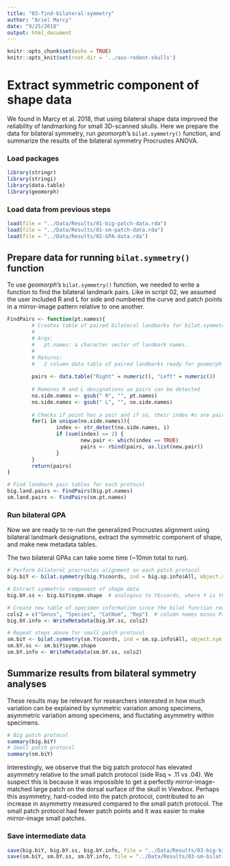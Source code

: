 ```yaml
---
title: "03-find-bilateral-symmetry"
author: "Ariel Marcy"
date: "9/25/2018"
output: html_document
---
```


```r
knitr::opts_chunk$set(echo = TRUE)
knitr::opts_knit$set(root.dir = '../aus-rodent-skulls')
```

# Extract symmetric component of shape data
We found in Marcy et al. 2018, that using bilateral shape data improved the reliability of landmarking for small 3D-scanned skulls. Here we prepare the data for bilateral symmetry, run _geomorph_'s `bilat.symmetry()` function, and summarize the results of the bilateral symmetry Procrustes ANOVA.

### Load packages
```r
library(stringr)
library(stringi)
library(data.table)
library(geomorph)
```

### Load data from previous steps
```r
load(file = "../Data/Results/01-big-patch-data.rda")
load(file = "../Data/Results/01-sm-patch-data.rda")
load(file = "../Data/Results/02-GPA-data.rda")
```

## Prepare data for running `bilat.symmetry()` function
To use _geomorph_'s `bilat.symmetry()` function, we needed to write a function to find the bilateral landmark pairs. Like in script 02, we assumed the user included R and L for side and numbered the curve and patch points in a mirror-image pattern relative to one another.
```r
FindPairs <- function(pt.names){
        # Creates table of paired bilateral landmarks for bilat.symmetry().
        #
        # Args:
        #   pt.names: a character vector of landmark names.
        #
        # Returns:
        #   2 column data table of paired landmarks ready for geomorph's bilat.symmetry()'s land.pair argument.
        
        pairs <- data.table("Right" = numeric(), "Left" = numeric())
        
        # Removes R and L designations so pairs can be detected
        no.side.names <- gsub(" R", "", pt.names)
        no.side.names <- gsub(" L", "", no.side.names)
        
        # Checks if point has a pair and if so, their index #s are paired
        for(i in unique(no.side.names)){
                index <- str_detect(no.side.names, i)
                if (sum(index) == 2) {
                        new.pair <- which(index == TRUE)
                        pairs <- rbind(pairs, as.list(new.pair))
                } 
        }
        return(pairs)
}

# Find landmark pair tables for each protocol
big.land.pairs <- FindPairs(big.pt.names)
sm.land.pairs <- FindPairs(sm.pt.names)
```

### Run bilateral GPA
Now we are ready to re-run the generalized Procrustes alignment using bilateral landmark designations, extract the symmetric component of shape, and make new metadata tables.

The two bilateral GPAs can take some time (~10min total to run).
```r
# Perform bilateral procrustes alignment on each patch protocol
big.biY <- bilat.symmetry(big.Y$coords, ind = big.sp.info$All, object.sym = T, replicate = NULL, side = NULL, land.pairs = big.land.pairs)

# Extract symmetric component of shape data
big.bY.ss <- big.biY$symm.shape  # analogous to Y$coords, where Y is the output of gpagen()

# Create new table of specimen information since the bilat function rearranges the coordinate array
cols2 = c("Genus", "Species", "CatNum", "Rep")  # column names minus Patch
big.bY.info <- WriteMetadata(big.bY.ss, cols2)

# Repeat steps above for small patch protocol
sm.biY <- bilat.symmetry(sm.Y$coords, ind = sm.sp.info$All, object.sym = T, replicate = NULL, side = NULL, land.pairs = sm.land.pairs)
sm.bY.ss <- sm.biY$symm.shape
sm.bY.info <- WriteMetadata(sm.bY.ss, cols2)
```

## Summarize results from bilateral symmetry analyses
These results may be relevant for researchers interested in how much variation can be explained by symmetric variation among specimens, asymmetric variation among specimens, and fluctating asymmetry within specimens. 
```r
# Big patch protocol
summary(big.biY)
# Small patch protocol
summary(sm.biY)
```
Interestingly, we observe that the big patch protocol has elevated asymmetry relative to the small patch protocol (side Rsq = .11 vs .04). We suspect this is because it was impossible to get a perfectly mirror-image-matched large patch on the dorsal surface of the skull in Viewbox. Perhaps this asymmetry, hard-coded into the patch protocol, contributed to an increase in asymmetry measured compared to the small patch protocol. The small patch protocol had fewer patch points and it was easier to make mirror-image small patches.

### Save intermediate data
```r
save(big.biY, big.bY.ss, big.bY.info, file = "../Data/Results/03-big-bilat-data.rda")
save(sm.biY, sm.bY.ss, sm.bY.info, file = "../Data/Results/03-sm-bilat-data.rda")
```